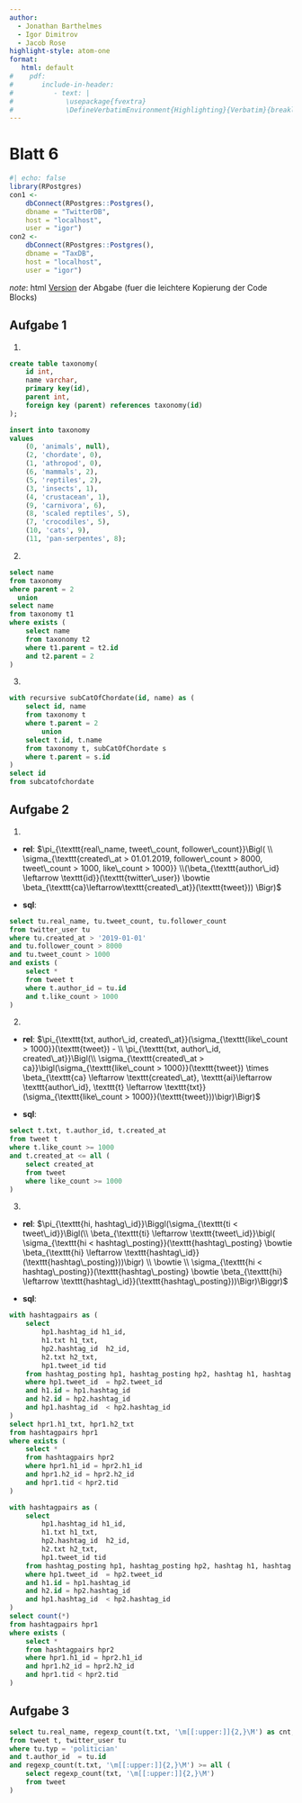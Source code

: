 ```yaml
---
author: 
  - Jonathan Barthelmes
  - Igor Dimitrov
  - Jacob Rose
highlight-style: atom-one
format:
   html: default
#    pdf:
#       include-in-header: 
#          - text: |
#             \usepackage{fvextra} 
#             \DefineVerbatimEnvironment{Highlighting}{Verbatim}{breaklines,commandchars=\\\{\}}
---
```


# Blatt 6

```r
#| echo: false
library(RPostgres)
con1 <- 
    dbConnect(RPostgres::Postgres(),
    dbname = "TwitterDB",
    host = "localhost",
    user = "igor")
con2 <- 
    dbConnect(RPostgres::Postgres(),
    dbname = "TaxDB",
    host = "localhost",
    user = "igor")
```

*note*: html [Version](https://igor-dimi.github.io/idb-blatt06) der Abgabe (fuer die leichtere Kopierung der Code Blocks)

## Aufgabe 1

1. 
```sql
create table taxonomy(
	id int,
	name varchar,
	primary key(id),
	parent int,
	foreign key (parent) references taxonomy(id)
);

insert into taxonomy
values 
	(0, 'animals', null),
	(2, 'chordate', 0),
	(1, 'athropod', 0),
	(6, 'mammals', 2),
	(5, 'reptiles', 2),
	(3, 'insects', 1),
	(4, 'crustacean', 1),
	(9, 'carnivora', 6),
	(8, 'scaled reptiles', 5),
	(7, 'crocodiles', 5),
	(10, 'cats', 9),
	(11, 'pan-serpentes', 8);
```

2. 
```sql
select name
from taxonomy 
where parent = 2
  union
select name 
from taxonomy t1
where exists (
	select name
	from taxonomy t2
	where t1.parent = t2.id
	and t2.parent = 2
)
```

3. 
```sql
with recursive subCatOfChordate(id, name) as (
	select id, name
	from taxonomy t
	where t.parent = 2
		union
	select t.id, t.name
	from taxonomy t, subCatOfChordate s
	where t.parent = s.id
) 
select id
from subcatofchordate 
```

## Aufgabe 2 

1. 
  - **rel**:   $\pi_{\texttt{real\_name, tweet\_count, follower\_count}}\Bigl( \\ \sigma_{\texttt{created\_at > 01.01.2019, follower\_count > 8000, tweet\_count > 1000, like\_count > 1000}} \\(\beta_{\texttt{author\_id} \leftarrow \texttt{id}}(\texttt{twitter\_user}) \bowtie \beta_{\texttt{ca}\leftarrow\texttt{created\_at}}(\texttt{tweet})) \Bigr)$

  - **sql**:
  
```sql
select tu.real_name, tu.tweet_count, tu.follower_count
from twitter_user tu 
where tu.created_at > '2019-01-01'
and tu.follower_count > 8000
and tu.tweet_count > 1000
and exists (
	select *
	from tweet t 
	where t.author_id = tu.id 
	and t.like_count > 1000
)
```

2. 
  - **rel**: 
  $\pi_{\texttt{txt, author\_id, created\_at}}(\sigma_{\texttt{like\_count > 1000}}(\texttt{tweet}) - \\ \pi_{\texttt{txt, author\_id, created\_at}}\Bigl(\\ \sigma_{\texttt{created\_at > ca}}\bigl(\sigma_{\texttt{like\_count > 1000}}(\texttt{tweet}) \times \beta_{\texttt{ca} \leftarrow \texttt{created\_at}, \texttt{ai}\leftarrow \texttt{author\_id}, \texttt{t} \leftarrow \texttt{txt}}(\sigma_{\texttt{like\_count > 1000}}(\texttt{tweet}))\bigr)\Bigr)$

 - **sql**:
```sql
select t.txt, t.author_id, t.created_at 
from tweet t
where t.like_count >= 1000
and t.created_at <= all (
	select created_at 
	from tweet
	where like_count >= 1000
)
```

3. 
  - **rel**: 
  $\pi_{\texttt{hi, hashtag\_id}}\Biggl(\sigma_{\texttt{ti < tweet\_id}}\Bigl(\\ \beta_{\texttt{ti} \leftarrow \texttt{tweet\_id}}\bigl( \sigma_{\texttt{hi < hashtag\_posting}}(\texttt{hashtag\_posting} \bowtie \beta_{\texttt{hi} \leftarrow \texttt{hashtag\_id}}(\texttt{hashtag\_posting}))\bigr) \\ \bowtie \\ \sigma_{\texttt{hi < hashtag\_posting}}(\texttt{hashtag\_posting} \bowtie \beta_{\texttt{hi} \leftarrow \texttt{hashtag\_id}}(\texttt{hashtag\_posting}))\Bigr)\Biggr)$

  - **sql**:
  
```sql
with hashtagpairs as (
	select 
		hp1.hashtag_id h1_id, 
		h1.txt h1_txt, 
		hp2.hashtag_id  h2_id, 
		h2.txt h2_txt, 
		hp1.tweet_id tid
	from hashtag_posting hp1, hashtag_posting hp2, hashtag h1, hashtag h2
	where hp1.tweet_id  = hp2.tweet_id
	and h1.id = hp1.hashtag_id 
	and h2.id = hp2.hashtag_id 
	and hp1.hashtag_id  < hp2.hashtag_id 
)
select hpr1.h1_txt, hpr1.h2_txt
from hashtagpairs hpr1
where exists (
	select *
	from hashtagpairs hpr2
	where hpr1.h1_id = hpr2.h1_id
	and hpr1.h2_id = hpr2.h2_id
	and hpr1.tid < hpr2.tid
) 
```
```sql
with hashtagpairs as (
	select 
		hp1.hashtag_id h1_id, 
		h1.txt h1_txt, 
		hp2.hashtag_id  h2_id, 
		h2.txt h2_txt, 
		hp1.tweet_id tid
	from hashtag_posting hp1, hashtag_posting hp2, hashtag h1, hashtag h2
	where hp1.tweet_id  = hp2.tweet_id
	and h1.id = hp1.hashtag_id 
	and h2.id = hp2.hashtag_id 
	and hp1.hashtag_id  < hp2.hashtag_id 
)
select count(*)
from hashtagpairs hpr1
where exists (
	select *
	from hashtagpairs hpr2
	where hpr1.h1_id = hpr2.h1_id
	and hpr1.h2_id = hpr2.h2_id
	and hpr1.tid < hpr2.tid
) 
```

## Aufgabe 3

```sql
select tu.real_name, regexp_count(t.txt, '\m[[:upper:]]{2,}\M') as cnt, t.txt
from tweet t, twitter_user tu 
where tu.typ = 'politician'
and t.author_id  = tu.id
and regexp_count(t.txt, '\m[[:upper:]]{2,}\M') >= all (
	select regexp_count(txt, '\m[[:upper:]]{2,}\M')
	from tweet
)
```